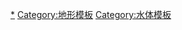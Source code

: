 {{Catnav|頁面分類|地理|水體|河流}}
{{Catnav|頁面分類|地理|水體|水体模板}}
{{Catnav|頁面分類|地理|地理模板|水体模板}}
{{Catnav|頁面分類|地理|地形|河流}}

[[Category:河流|*]]
[[Category:地形模板|Category:地形模板]]
[[Category:水体模板|Category:水体模板]]